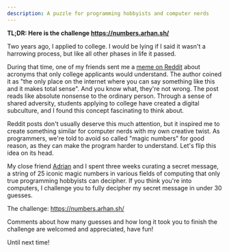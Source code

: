 ```yaml
---
description: A puzzle for programming hobbyists and computer nerds
---
```

**TL;DR: Here is the challenge https://numbers.arhan.sh/**

Two years ago, I applied to college. I would be lying if I said it wasn't a harrowing process, but like all other phases in life it passed.

During that time, one of my friends sent me a [meme on Reddit](https://www.reddit.com/r/ApplyingToCollege/comments/103aycn/only_a2c/) about acronyms that only college applicants would understand. The author coined it as "the only place on the internet where you can say something like this and it makes total sense". And you know what, they're not wrong. The post reads like absolute nonsense to the ordinary person. Through a sense of shared adversity, students applying to college have created a digital subculture, and I found this concept fascinating to think about.

Reddit posts don't usually deserve this much attention, but it inspired me to create something similar for computer nerds with my own creative twist. As programmers, we're told to avoid so called "magic numbers" for good reason, as they can make the program harder to understand. Let's flip this idea on its head.

My close friend [Adrian](https://bithole.dev) and I spent three weeks curating a secret message, a string of 25 iconic magic numbers in various fields of computing that only true programming hobbyists can decipher. If you think you're into computers, I challenge you to fully decipher my secret message in under 30 guesses.

The challenge: https://numbers.arhan.sh/

Comments about how many guesses and how long it took you to finish the challenge are welcomed and appreciated, have fun!

Until next time!
